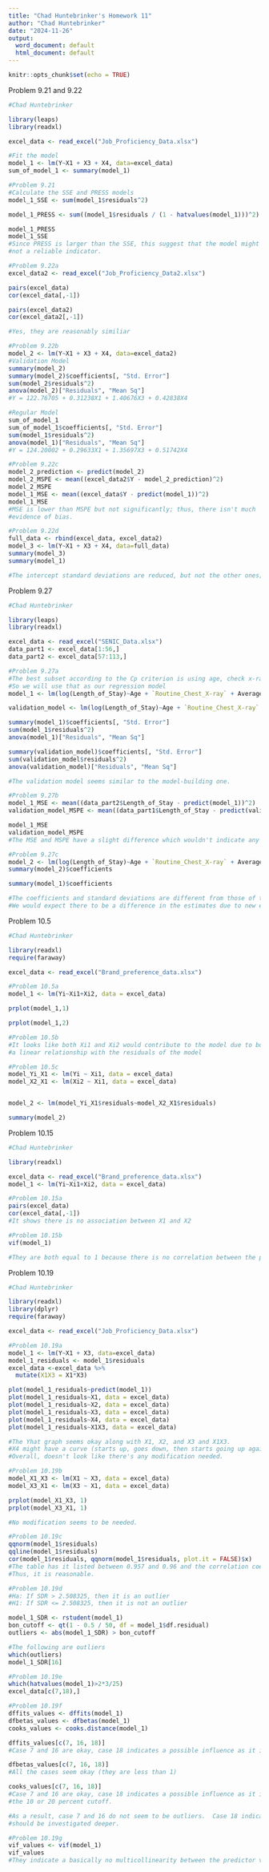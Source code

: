 ```yaml
---
title: "Chad Huntebrinker's Homework 11"
author: "Chad Huntebrinker"
date: "2024-11-26"
output:
  word_document: default
  html_document: default
---
```


```r
knitr::opts_chunk$set(echo = TRUE)
```


Problem 9.21 and 9.22
```r
#Chad Huntebrinker

library(leaps)
library(readxl)

excel_data <- read_excel("Job_Proficiency_Data.xlsx")

#Fit the model
model_1 <- lm(Y~X1 + X3 + X4, data=excel_data)
sum_of_model_1 <- summary(model_1)

#Problem 9.21
#Calculate the SSE and PRESS models
model_1_SSE <- sum(model_1$residuals^2)

model_1_PRESS <- sum((model_1$residuals / (1 - hatvalues(model_1)))^2)

model_1_PRESS
model_1_SSE
#Since PRESS is larger than the SSE, this suggest that the model might be overfitted and MSE is
#not a reliable indicator.

#Problem 9.22a
excel_data2 <- read_excel("Job_Proficiency_Data2.xlsx")

pairs(excel_data)
cor(excel_data[,-1])

pairs(excel_data2)
cor(excel_data2[,-1])

#Yes, they are reasonably similiar

#Problem 9.22b
model_2 <- lm(Y~X1 + X3 + X4, data=excel_data2)
#Validation Model
summary(model_2)
summary(model_2)$coefficients[, "Std. Error"]
sum(model_2$residuals^2)
anova(model_2)["Residuals", "Mean Sq"]
#Y = 122.76705 + 0.31238X1 + 1.40676X3 + 0.42838X4

#Regular Model
sum_of_model_1
sum_of_model_1$coefficients[, "Std. Error"]
sum(model_1$residuals^2)
anova(model_1)["Residuals", "Mean Sq"]
#Y = 124.20002 + 0.29633X1 + 1.35697X3 + 0.51742X4

#Problem 9.22c
model_2_prediction <- predict(model_2)
model_2_MSPE <- mean((excel_data2$Y - model_2_prediction)^2)
model_2_MSPE
model_1_MSE <- mean((excel_data$Y - predict(model_1))^2)
model_1_MSE
#MSE is lower than MSPE but not significantly; thus, there isn't much
#evidence of bias.

#Problem 9.22d
full_data <- rbind(excel_data, excel_data2)
model_3 <- lm(Y~X1 + X3 + X4, data=full_data)
summary(model_3)
summary(model_1)

#The intercept standard deviations are reduced, but not the other ones; in fact, they increased.
```

Problem 9.27
```r
#Chad Huntebrinker

library(leaps)
library(readxl)

excel_data <- read_excel("SENIC_Data.xlsx")
data_part1 <- excel_data[1:56,]
data_part2 <- excel_data[57:113,]

#Problem 9.27a
#The best subset according to the Cp criterion is using age, check x-ray ratio, and census.
#So we will use that as our regression model
model_1 <- lm(log(Length_of_Stay)~Age + `Routine_Chest_X-ray` + Average_daily_census, data = data_part2)

validation_model <- lm(log(Length_of_Stay)~Age + `Routine_Chest_X-ray` + Average_daily_census, data = data_part1)

summary(model_1)$coefficients[, "Std. Error"]
sum(model_1$residuals^2)
anova(model_1)["Residuals", "Mean Sq"]

summary(validation_model)$coefficients[, "Std. Error"]
sum(validation_model$residuals^2)
anova(validation_model)["Residuals", "Mean Sq"]

#The validation model seems similar to the model-building one.

#Problem 9.27b
model_1_MSE <- mean((data_part2$Length_of_Stay - predict(model_1))^2)
validation_model_MSPE <- mean((data_part1$Length_of_Stay - predict(validation_model))^2)

model_1_MSE
validation_model_MSPE
#The MSE and MSPE have a slight difference which wouldn't indicate any bias

#Problem 9.27c
model_2 <- lm(log(Length_of_Stay)~Age + `Routine_Chest_X-ray` + Average_daily_census, data=excel_data)
summary(model_2)$coefficients

summary(model_1)$coefficients

#The coefficients and standard deviations are different from those of the model building set.
#We would expect there to be a difference in the estimates due to new examples being introduced.
```

Problem 10.5
```r
#Chad Huntebrinker

library(readxl)
require(faraway)

excel_data <- read_excel("Brand_preference_data.xlsx")

#Problem 10.5a
model_1 <- lm(Yi~Xi1+Xi2, data = excel_data)

prplot(model_1,1)

prplot(model_1,2)

#Problem 10.5b
#It looks like both Xi1 and Xi2 would contribute to the model due to both of them having
#a linear relationship with the residuals of the model

#Problem 10.5c
model_Yi_X1 <- lm(Yi ~ Xi1, data = excel_data)
model_X2_X1 <- lm(Xi2 ~ Xi1, data = excel_data)


model_2 <- lm(model_Yi_X1$residuals~model_X2_X1$residuals)

summary(model_2)
```

Problem 10.15
```r
#Chad Huntebrinker

library(readxl)

excel_data <- read_excel("Brand_preference_data.xlsx")
model_1 <- lm(Yi~Xi1+Xi2, data = excel_data)

#Problem 10.15a
pairs(excel_data)
cor(excel_data[,-1])
#It shows there is no association between X1 and X2

#Problem 10.15b
vif(model_1)

#They are both equal to 1 because there is no correlation between the predictor variables
```


Problem 10.19
```r
#Chad Huntebrinker

library(readxl)
library(dplyr)
require(faraway)

excel_data <- read_excel("Job_Proficiency_Data.xlsx")

#Problem 10.19a
model_1 <- lm(Y~X1 + X3, data=excel_data)
model_1_residuals <- model_1$residuals
excel_data <-excel_data %>% 
  mutate(X1X3 = X1*X3)

plot(model_1_residuals~predict(model_1))
plot(model_1_residuals~X1, data = excel_data)
plot(model_1_residuals~X2, data = excel_data)
plot(model_1_residuals~X3, data = excel_data)
plot(model_1_residuals~X4, data = excel_data)
plot(model_1_residuals~X1X3, data = excel_data)

#The Yhat graph seems okay along with X1, X2, and X3 and X1X3.
#X4 might have a curve (starts up, goes down, then starts going up again).
#Overall, doesn't look like there's any modification needed.

#Problem 10.19b
model_X1_X3 <- lm(X1 ~ X3, data = excel_data)
model_X3_X1 <- lm(X3 ~ X1, data = excel_data)

prplot(model_X1_X3, 1)
prplot(model_X3_X1, 1)

#No modification seems to be needed.

#Problem 10.19c
qqnorm(model_1$residuals)
qqline(model_1$residuals)
cor(model_1$residuals, qqnorm(model_1$residuals, plot.it = FALSE)$x)
#The table has it listed between 0.957 and 0.96 and the correlation coefficient is 0.98
#Thus, it is reasonable.

#Problem 10.19d
#Ha: If SDR > 2.508325, then it is an outlier
#H1: If SDR <= 2.508325, then it is not an outlier

model_1_SDR <- rstudent(model_1)
bon_cutoff <- qt(1 - 0.5 / 50, df = model_1$df.residual)
outliers <- abs(model_1_SDR) > bon_cutoff

#The following are outliers
which(outliers)
model_1_SDR[16]

#Problem 10.19e
which(hatvalues(model_1)>2*3/25)
excel_data[c(7,18),]

#Problem 10.19f
dffits_values <- dffits(model_1)
dfbetas_values <- dfbetas(model_1)
cooks_values <- cooks.distance(model_1)

dffits_values[c(7, 16, 18)]
#Case 7 and 16 are okay, case 18 indicates a possible influence as it is almost equal to 1

dfbetas_values[c(7, 16, 18)]
#All the cases seem okay (they are less than 1)

cooks_values[c(7, 16, 18)]
#Case 7 and 16 are okay, case 18 indicates a possible influence as it is greater than
#the 10 or 20 percent cutoff.

#As a result, case 7 and 16 do not seem to be outliers.  Case 18 indicates some suspicion and
#should be investigated deeper.

#Problem 10.19g
vif_values <- vif(model_1)
vif_values
#They indicate a basically no multicollinearity between the predictor variables.
```

